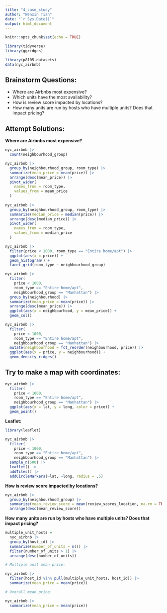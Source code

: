 ```yaml
---
title: "4_case_study"
author: "Wenxin Tian"
date: "`r Sys.Date()`"
output: html_document
---
```


```r
knitr::opts_chunk$set(echo = TRUE)
```

```r
library(tidyverse)
library(ggridges)
```

```r
library(p8105.datasets)
data(nyc_airbnb)
```

## Brainstorm Questions:

- Where are Airbnbs most expensive?
- Which units have the most availability?
- How is review score impacted by locations?
- How many units are run by hosts who have multiple units? Does that impact pricing?

## Attempt Solutions:

__Where are Airbnbs most expensive?__
```r
nyc_airbnb |>
  count(neighbourhood_group)

nyc_airbnb |>
  group_by(neighbourhood_group, room_type) |>
  summarize(mean_price = mean(price)) |> 
  arrange(desc(mean_price)) |>
  pivot_wider(
    names_from = room_type,
    values_from = mean_price
  )
  
nyc_airbnb |>
  group_by(neighbourhood_group, room_type) |>
  summarize(median_price = median(price)) |> 
  arrange(desc(median_price)) |>
  pivot_wider(
    names_from = room_type,
    values_from = median_price
  )

nyc_airbnb |>
  filter(price < 1000, room_type == "Entire home/apt") |>
  ggplot(aes(x = price)) +
  geom_histogram() +
  facet_grid(room_type ~ neighbourhood_group)
```

```r
nyc_airbnb |>
  filter(
    price < 1000, 
    room_type == "Entire home/apt",
    neighbourhood_group == "Manhattan") |>
  group_by(neighbourhood) |>
  summarize(mean_price = mean(price)) |>
  arrange(desc(mean_price)) |>
  ggplot(aes(x = neighbourhood, y = mean_price)) +
  geom_col()
```

```r
nyc_airbnb |>
  filter(
    price < 1000, 
    room_type == "Entire home/apt",
    neighbourhood_group == "Manhattan") |>
  mutate(neighbourhood = fct_reorder(neighbourhood, price)) |>
  ggplot(aes(x = price, y = neighbourhood)) +
  geom_density_ridges()
```

## Try to make a map with coordinates:

```r
nyc_airbnb |>
  filter(
    price < 1000, 
    room_type == "Entire home/apt",
    neighbourhood_group == "Manhattan") |>
  ggplot(aes(x = lat, y = long, color = price)) +
  geom_point()
```

__Leaflet:__

```r
library(leaflet)

nyc_airbnb |>
  filter(
    price < 1000, 
    room_type == "Entire home/apt",
    neighbourhood_group == "Manhattan") |>
  sample_n(500) |>
  leaflet() |>
  addTiles() |>
  addCircleMarkers(~lat, ~long, radius = .5)
```

__How is review score impacted by locations?__

```r
nyc_airbnb |>
  group_by(neighbourhood_group) |>
  summarize(mean_review_score = mean(review_scores_location, na.rm = TRUE)) |>
  arrange(desc(mean_review_score))
```

__How many units are run by hosts who have multiple units? Does that impact pricing?__

```r
multiple_unit_hosts =
  nyc_airbnb |>
  group_by(host_id) |>
  summarize(number_of_units = n()) |>
  filter(number_of_units > 1) |>
  arrange(desc(number_of_units))

# Multiple unit mean price:

nyc_airbnb |>
  filter(host_id %in% pull(multiple_unit_hosts, host_id)) |>
  summarize(mean_price = mean(price))

# Overall mean price:

nyc_airbnb |>
  summarize(mean_price = mean(price))
```


